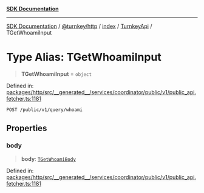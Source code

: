 [**SDK Documentation**](../../../../../../README.mdx)

***

[SDK Documentation](../../../../../../packages.mdx) / [@turnkey/http](../../../../README.mdx) / [index](../../../README.mdx) / [TurnkeyApi](../README.mdx) / TGetWhoamiInput

# Type Alias: TGetWhoamiInput

> **TGetWhoamiInput** = `object`

Defined in: [packages/http/src/\_\_generated\_\_/services/coordinator/public/v1/public\_api.fetcher.ts:1181](https://github.com/tkhq/sdk/blob/fd49bfe86475c8603b3eb385aa101efa36fa32fc/packages/http/src/__generated__/services/coordinator/public/v1/public_api.fetcher.ts#L1181)

`POST /public/v1/query/whoami`

## Properties

### body

> **body**: [`TGetWhoamiBody`](TGetWhoamiBody.mdx)

Defined in: [packages/http/src/\_\_generated\_\_/services/coordinator/public/v1/public\_api.fetcher.ts:1181](https://github.com/tkhq/sdk/blob/fd49bfe86475c8603b3eb385aa101efa36fa32fc/packages/http/src/__generated__/services/coordinator/public/v1/public_api.fetcher.ts#L1181)
